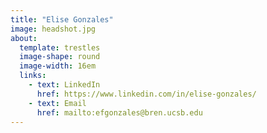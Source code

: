 ```yaml
---
title: "Elise Gonzales"
image: headshot.jpg
about:
  template: trestles
  image-shape: round
  image-width: 16em
  links: 
    - text: LinkedIn
      href: https://www.linkedin.com/in/elise-gonzales/
    - text: Email
      href: mailto:efgonzales@bren.ucsb.edu
---
```


